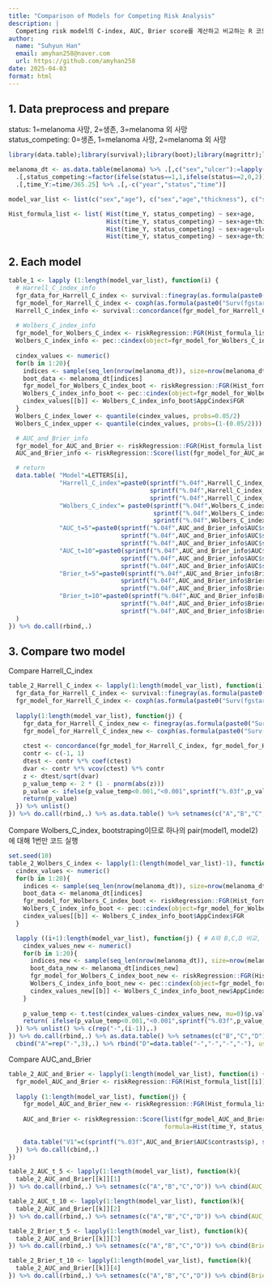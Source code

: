 ```yaml
---
title: "Comparison of Models for Competing Risk Analysis"
description: | 
  Competing risk model의 C-index, AUC, Brier score를 계산하고 비교하는 R 코드 소개
author:
  name: "Suhyun Han"
  email: amyhan258@naver.com
  url: https://github.com/amyhan258
date: 2025-04-03
format: html
---
```


## 1. Data preprocess and prepare

status: 1=melanoma 사망, 2=생존, 3=melanoma 외 사망\
status_competing: 0=생존, 1=melanoma 사망, 2=melanoma 외 사망

```r
library(data.table);library(survival);library(boot);library(magrittr);library(riskRegression);library(prodlim);library(pec)

melanoma_dt <- as.data.table(melanoma) %>% .[,c("sex","ulcer"):=lapply(.SD,as.factor),.SDcols=c("sex","ulcer")] %>% 
  .[,status_competing:=factor(ifelse(status==1,1,ifelse(status==2,0,2)), levels=0:2)] %>% 
  .[,time_Y:=time/365.25] %>% .[,-c("year","status","time")]

model_var_list <- list(c("sex","age"), c("sex","age","thickness"), c("sex","age","ulcer"), c("sex","age","thickness","ulcer"))

Hist_formula_list <- list( Hist(time_Y, status_competing) ~ sex+age,
                           Hist(time_Y, status_competing) ~ sex+age+thickness,
                           Hist(time_Y, status_competing) ~ sex+age+ulcer,
                           Hist(time_Y, status_competing) ~ sex+age+thickness+ulcer ) 
```

## 2. Each model

```r
table_1 <- lapply (1:length(model_var_list), function(i) { 
  # Harrell_C_index_info
  fgr_data_for_Harrell_C_index <- survival::finegray(as.formula(paste0("Surv(time_Y, status_competing) ~ ",paste(model_var_list[[i]],collapse="+"))), data=melanoma_dt, etype=1)
  fgr_model_for_Harrell_C_index <- coxph(as.formula(paste0("Surv(fgstart, fgstop, fgstatus) ~ ",paste(model_var_list[[i]],collapse="+"))), data=fgr_data_for_Harrell_C_index)
  Harrell_C_index_info <- survival::concordance(fgr_model_for_Harrell_C_index)
  
  # Wolbers_C_index_info
  fgr_model_for_Wolbers_C_index <- riskRegression::FGR(Hist_formula_list[[i]], data=melanoma_dt, cause=1)
  Wolbers_C_index_info <- pec::cindex(object=fgr_model_for_Wolbers_C_index, formula=Hist_formula_list[[i]], data=melanoma_dt, cause=1, confInt=T, verbose=F)
  
  cindex_values <- numeric()
  for(b in 1:20){
    indices <- sample(seq_len(nrow(melanoma_dt)), size=nrow(melanoma_dt), replace=T)
    boot_data <- melanoma_dt[indices]
    fgr_model_for_Wolbers_C_index_boot <- riskRegression::FGR(Hist_formula_list[[i]], data=boot_data, cause=1)
    Wolbers_C_index_info_boot <- pec::cindex(object=fgr_model_for_Wolbers_C_index_boot, formula=Hist_formula_list[[i]], data=boot_data, cause=1, verbose=F)
    cindex_values[[b]] <- Wolbers_C_index_info_boot$AppCindex$FGR
  }
  Wolbers_C_index_lower <- quantile(cindex_values, probs=0.05/2)
  Wolbers_C_index_upper <- quantile(cindex_values, probs=(1-(0.05/2)))

  # AUC_and_Brier_info
  fgr_model_for_AUC_and_Brier <- riskRegression::FGR(Hist_formula_list[[i]], data=melanoma_dt, cause=1)
  AUC_and_Brier_info <- riskRegression::Score(list(fgr_model_for_AUC_and_Brier), formula=Hist_formula_list[[i]] , data=melanoma_dt, times=c(5,10), null.model=F)

  # return
  data.table( "Model"=LETTERS[i],
              "Harrell_C_index"=paste0(sprintf("%.04f",Harrell_C_index_info$concordance),"(",
                                       sprintf("%.04f",Harrell_C_index_info$concordance-qnorm(0.975)*sqrt(Harrell_C_index_info$var)),"-",
                                       sprintf("%.04f",Harrell_C_index_info$concordance+qnorm(0.975)*sqrt(Harrell_C_index_info$var)),")"),
              "Wolbers_C_index"= paste0(sprintf("%.04f",Wolbers_C_index_info$AppCindex$FGR),"(",
                                        sprintf("%.04f",Wolbers_C_index_lower),"-",
                                        sprintf("%.04f",Wolbers_C_index_upper),")"),
              "AUC_t=5"=paste0(sprintf("%.04f",AUC_and_Brier_info$AUC$score[1]$AUC)," (",
                               sprintf("%.04f",AUC_and_Brier_info$AUC$score[1]$lower),"-",
                               sprintf("%.04f",AUC_and_Brier_info$AUC$score[1]$upper),")"),
              "AUC_t=10"=paste0(sprintf("%.04f",AUC_and_Brier_info$AUC$score[2]$AUC)," (",
                               sprintf("%.04f",AUC_and_Brier_info$AUC$score[2]$lower),"-",
                               sprintf("%.04f",AUC_and_Brier_info$AUC$score[2]$upper),")"),
              "Brier_t=5"=paste0(sprintf("%.04f",AUC_and_Brier_info$Brier$score[1]$Brier)," (",
                               sprintf("%.04f",AUC_and_Brier_info$Brier$score[1]$lower),"-",
                               sprintf("%.04f",AUC_and_Brier_info$Brier$score[1]$upper),")"),
              "Brier_t=10"=paste0(sprintf("%.04f",AUC_and_Brier_info$Brier$score[2]$Brier)," (",
                               sprintf("%.04f",AUC_and_Brier_info$Brier$score[2]$lower),"-",
                               sprintf("%.04f",AUC_and_Brier_info$Brier$score[2]$upper),")")
  )
}) %>% do.call(rbind,.)
```

## 3. Compare two model

Compare Harrell_C_index

```r
table_2_Harrell_C_index <- lapply(1:length(model_var_list), function(i) {
  fgr_data_for_Harrell_C_index <- survival::finegray(as.formula(paste0("Surv(time_Y, status_competing) ~ ",paste(model_var_list[[i]],collapse="+"))), data=melanoma_dt, etype=1)
  fgr_model_for_Harrell_C_index <- coxph(as.formula(paste0("Surv(fgstart, fgstop, fgstatus) ~ ",paste(model_var_list[[i]],collapse="+"))), data=fgr_data_for_Harrell_C_index)
 
  lapply(1:length(model_var_list), function(j) {
    fgr_data_for_Harrell_C_index_new <- finegray(as.formula(paste0("Surv(time_Y, status_competing) ~ ",paste(model_var_list[[j]],collapse="+"))), data=melanoma_dt, etype=1)
    fgr_model_for_Harrell_C_index_new <- coxph(as.formula(paste0("Surv(fgstart, fgstop, fgstatus) ~ ",paste(model_var_list[[j]],collapse="+"))), data=fgr_data_for_Harrell_C_index_new)
  
    ctest <- concordance(fgr_model_for_Harrell_C_index, fgr_model_for_Harrell_C_index_new)
    contr <- c(-1, 1)
    dtest <- contr %*% coef(ctest)
    dvar <- contr %*% vcov(ctest) %*% contr
    z <- dtest/sqrt(dvar)
    p_value_temp <- 2 * (1 - pnorm(abs(z))) 
    p_value <- ifelse(p_value_temp<0.001,"<0.001",sprintf("%.03f",p_value_temp))
    return(p_value)
  }) %>% unlist()
}) %>% do.call(rbind,.) %>% as.data.table() %>% setnames(c("A","B","C","D")) %>% cbind(Harrell_C_index=c("A","B","C","D"),.) %>% replace(is.na(.),"-")
```

Compare Wolbers_C_index, bootstraping이므로 하나의 pair(model1, model2)에 대해 1번만 코드 실행

```r
set.seed(10)
table_2_Wolbers_C_index <- lapply(1:(length(model_var_list)-1), function(i) {
  cindex_values <- numeric()
  for(b in 1:20){
    indices <- sample(seq_len(nrow(melanoma_dt)), size=nrow(melanoma_dt), replace=T)
    boot_data <- melanoma_dt[indices]
    fgr_model_for_Wolbers_C_index_boot <- riskRegression::FGR(Hist_formula_list[[i]], data=boot_data, cause=1)
    Wolbers_C_index_info_boot <- pec::cindex(object=fgr_model_for_Wolbers_C_index_boot, formula=Hist_formula_list[[i]], data=boot_data, cause=1, verbose=F)
    cindex_values[[b]] <- Wolbers_C_index_info_boot$AppCindex$FGR
  }

  lapply ((i+1):length(model_var_list), function(j) { # A와 B,C,D 비교, B와 C,D 비교, C와 D 비교 
    cindex_values_new <- numeric()
    for(b in 1:20){
      indices_new <- sample(seq_len(nrow(melanoma_dt)), size=nrow(melanoma_dt), replace=T)
      boot_data_new <- melanoma_dt[indices_new]
      fgr_model_for_Wolbers_C_index_boot_new <- riskRegression::FGR(Hist_formula_list[[j]], data=boot_data_new, cause=1)
      Wolbers_C_index_info_boot_new <- pec::cindex(object=fgr_model_for_Wolbers_C_index_boot_new, formula=Hist_formula_list[[j]], data=boot_data_new, cause=1, verbose=F)
      cindex_values_new[[b]] <- Wolbers_C_index_info_boot_new$AppCindex$FGR
    }
      
    p_value_temp <- t.test(cindex_values-cindex_values_new, mu=0)$p.value
    return( ifelse(p_value_temp<0.001,"<0.001",sprintf("%.03f",p_value_temp)) )
  }) %>% unlist() %>% c(rep("-",(i-1)),.)
}) %>% do.call(rbind,.) %>% as.data.table() %>% setnames(c("B","C","D")) %>% 
  cbind("A"=rep("-",3),.) %>% rbind("D"=data.table("-","-","-","-"), use.names=F) %>% cbind(Wolbers_C_index=c("A","B","C","D"),.) %>% replace(is.na(.),"-")
```

Compare AUC_and_Brier

```r
table_2_AUC_and_Brier <- lapply(1:length(model_var_list), function(i) {
  fgr_model_AUC_and_Brier <- riskRegression::FGR(Hist_formula_list[[i]], data=melanoma_dt, cause=1)
  
  lapply (1:length(model_var_list), function(j) {
    fgr_model_AUC_and_Brier_new <- riskRegression::FGR(Hist_formula_list[[j]], data=melanoma_dt, cause=1)
    
    AUC_and_Brier <- riskRegression::Score(list(fgr_model_AUC_and_Brier,fgr_model_AUC_and_Brier_new),
                                           formula=Hist(time_Y, status_competing) ~ 1, data=melanoma_dt, times=c(5,10), null.model=F)
    
    data.table("V1"=c(sprintf("%.03f",AUC_and_Brier$AUC$contrasts$p), sprintf("%.03f",AUC_and_Brier$Brier$contrasts$p))) %>% setnames(as.character(j))
  }) %>% do.call(cbind,.)
})
```

```r
table_2_AUC_t_5 <- lapply(1:length(model_var_list), function(k){
  table_2_AUC_and_Brier[[k]][1]
}) %>% do.call(rbind,.) %>% setnames(c("A","B","C","D")) %>% cbind(AUC_t_5=c("A","B","C","D"),.) %>% replace(is.na(.),"-")
```

```r
table_2_AUC_t_10 <- lapply(1:length(model_var_list), function(k){
  table_2_AUC_and_Brier[[k]][2]
}) %>% do.call(rbind,.) %>% setnames(c("A","B","C","D")) %>% cbind(AUC_t_10=c("A","B","C","D"),.) %>% replace(is.na(.),"-")
```

```r
table_2_Brier_t_5 <- lapply(1:length(model_var_list), function(k){
  table_2_AUC_and_Brier[[k]][3]
}) %>% do.call(rbind,.) %>% setnames(c("A","B","C","D")) %>% cbind(Brier_t_5=c("A","B","C","D"),.) %>% replace(is.na(.),"-")
```

```r
table_2_Brier_t_10 <- lapply(1:length(model_var_list), function(k){
  table_2_AUC_and_Brier[[k]][4]
}) %>% do.call(rbind,.) %>% setnames(c("A","B","C","D")) %>% cbind(Brier_t_10=c("A","B","C","D"),.) %>% replace(is.na(.),"-")
```
